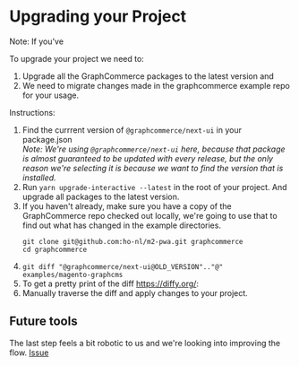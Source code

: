 # Upgrading your Project

Note: If you've

To upgrade your project we need to:

1. Upgrade all the GraphCommerce packages to the latest version and
2. We need to migrate changes made in the graphcommerce example repo for your
   usage.

Instructions:

1. Find the currrent version of `@graphcommerce/next-ui` in your package.json  
   _Note: We're using `@graphcommerce/next-ui` here, because that package is
   almost guaranteed to be updated with every release, but the only reason we're
   selecting it is because we want to find the version that is installed._
3. Run `yarn upgrade-interactive --latest` in the root of your project. And
   upgrade all packages to the latest version.
4. If you haven't already, make sure you have a copy of the GraphCommerce repo
   checked out locally, we're going to use that to find out what has changed in
   the example directories.
   ```
   git clone git@github.com:ho-nl/m2-pwa.git graphcommerce
   cd graphcommerce
   ```
5. `git diff "@graphcommerce/next-ui@OLD_VERSION".."@" examples/magento-graphcms`
6. To get a pretty print of the diff https://diffy.org/: 
7. Manually traverse the diff and apply changes to your project.

## Future tools

The last step feels a bit robotic to us and we're looking into improving the
flow. [Issue](https://github.com/ho-nl/m2-pwa/issues/1173)
